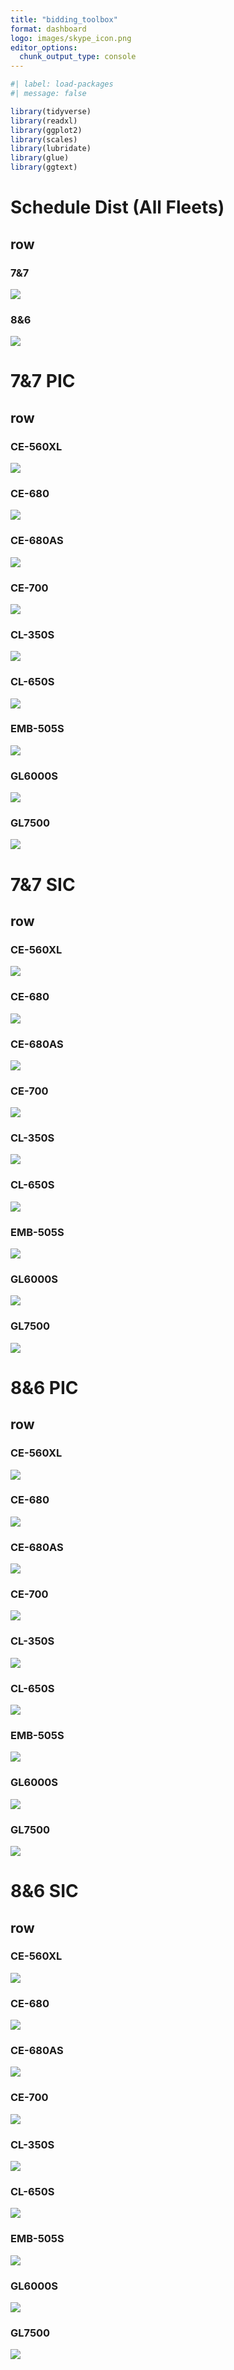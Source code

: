 ```yaml
---
title: "bidding_toolbox"
format: dashboard
logo: images/skype_icon.png
editor_options: 
  chunk_output_type: console
---
```


```r
#| label: load-packages
#| message: false

library(tidyverse)
library(readxl)
library(ggplot2)
library(scales)
library(lubridate)
library(glue)
library(ggtext)
```

# Schedule Dist (All Fleets)

## row {.tabset}

### 7&7

![](images/7_7_Global_Line_Dist_Snrty.png)

### 8&6

![](images/8_6_Global_Line_Dist_Snrty.png)

# 7&7 PIC

## row {.tabset}

### CE-560XL

![](images/Line_Dists/7&7_CE-560XL_PIC.png)

### CE-680

![](images/Line_Dists/7&7_CE-680_PIC.png)

### CE-680AS

![](images/Line_Dists/7&7_CE-680AS_PIC.png)

### CE-700

![](images/Line_Dists/7&7_CE-700_PIC.png)

### CL-350S

![](images/Line_Dists/7&7_CL-350S_PIC.png)

### CL-650S

![](images/Line_Dists/7&7_CL-650S_PIC.png)

### EMB-505S

![](images/Line_Dists/7&7_EMB-505S_PIC.png)

### GL6000S

![](images/Line_Dists/7&7_GL6000S_PIC.png)

### GL7500

![](images/Line_Dists/7&7_GL7500_PIC.png)

# 7&7 SIC

## row {.tabset}

### CE-560XL

![](images/Line_Dists/7&7_CE-560XL_SIC.png)

### CE-680

![](images/Line_Dists/7&7_CE-680_SIC.png)

### CE-680AS

![](images/Line_Dists/7&7_CE-680AS_SIC.png)

### CE-700

![](images/Line_Dists/7&7_CE-700_SIC.png)

### CL-350S

![](images/Line_Dists/7&7_CL-350S_SIC.png)

### CL-650S

![](images/Line_Dists/7&7_CL-650S_SIC.png)

### EMB-505S

![](images/Line_Dists/7&7_EMB-505S_SIC.png)

### GL6000S

![](images/Line_Dists/7&7_GL6000S_SIC.png)

### GL7500

![](images/Line_Dists/7&7_GL7500_SIC.png)

# 8&6 PIC

## row {.tabset}

### CE-560XL

![](images/Line_Dists/8&6_CE-560XL_PIC.png)

### CE-680

![](images/Line_Dists/8&6_CE-680_PIC.png)

### CE-680AS

![](images/Line_Dists/8&6_CE-680AS_PIC.png)

### CE-700

![](images/Line_Dists/8&6_CE-700_PIC.png)

### CL-350S

![](images/Line_Dists/8&6_CL-350S_PIC.png)

### CL-650S

![](images/Line_Dists/8&6_CL-650S_PIC.png)

### EMB-505S

![](images/Line_Dists/8&6_EMB-505S_PIC.png)

### GL6000S

![](images/Line_Dists/8&6_GL6000S_PIC.png)

### GL7500

![](images/Line_Dists/8&6_GL7500_PIC.png)

# 8&6 SIC

## row {.tabset}

### CE-560XL

![](images/Line_Dists/8&6_CE-560XL_SIC.png)

### CE-680

![](images/Line_Dists/8&6_CE-680_SIC.png)

### CE-680AS

![](images/Line_Dists/8&6_CE-680AS_SIC.png)

### CE-700

![](images/Line_Dists/8&6_CE-700_SIC.png)

### CL-350S

![](images/Line_Dists/8&6_CL-350S_SIC.png)

### CL-650S

![](images/Line_Dists/8&6_CL-650S_SIC.png)

### EMB-505S

![](images/Line_Dists/8&6_EMB-505S_SIC.png)

### GL6000S

![](images/Line_Dists/8&6_GL6000S_SIC.png)

### GL7500

![](images/Line_Dists/8&6_GL7500_SIC.png)
